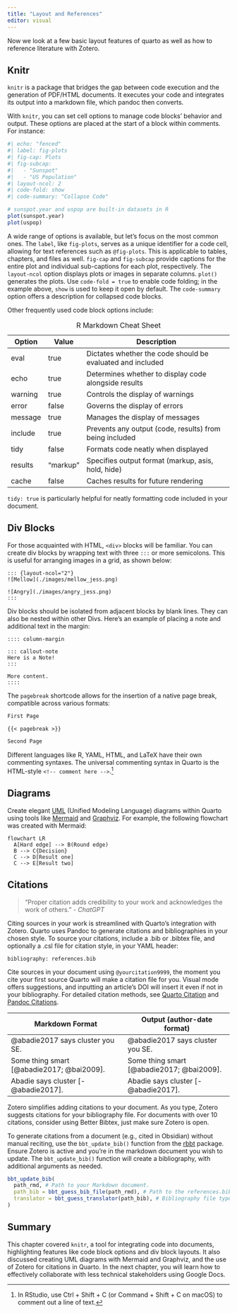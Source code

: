 ```yaml
---
title: "Layout and References"
editor: visual
---
```


Now we look at a few basic layout features of quarto as well as how to reference literature with Zotero.

## Knitr

`knitr` is a package that bridges the gap between code execution and the generation of PDF/HTML documents. It executes your code and integrates its output into a markdown file, which pandoc then converts.

With `knitr`, you can set cell options to manage code blocks' behavior and output. These options are placed at the start of a block within comments. For instance:

```r
#| echo: "fenced"
#| label: fig-plots
#| fig-cap: Plots
#| fig-subcap: 
#|   - "Sunspot"
#|   - "US Population"
#| layout-ncol: 2
#| code-fold: show
#| code-summary: "Collapse Code"

# sunspot.year and uspop are built-in datasets in R
plot(sunspot.year)
plot(uspop)
```

A wide range of options is available, but let's focus on the most common ones. The `label`, like `fig-plots`, serves as a unique identifier for a code cell, allowing for text references such as `@fig-plots`. This is applicable to tables, chapters, and files as well. `fig-cap` and `fig-subcap` provide captions for the entire plot and individual sub-captions for each plot, respectively. The `layout-ncol` option displays plots or images in separate columns. `plot()` generates the plots. Use `code-fold = true` to enable code folding; in the example above, `show` is used to keep it open by default. The `code-summary` option offers a description for collapsed code blocks.

Other frequently used code block options include:

| Option   | Value    | Description                                                 |
|----------|----------|-------------------------------------------------------------|
| eval     | true     | Dictates whether the code should be evaluated and included  |
| echo     | true     | Determines whether to display code alongside results        |
| warning  | true     | Controls the display of warnings                            |
| error    | false    | Governs the display of errors                               |
| message  | true     | Manages the display of messages                             |
| include  | true     | Prevents any output (code, results) from being included     |
| tidy     | false    | Formats code neatly when displayed                          |
| results  | "markup" | Specifies output format (markup, asis, hold, hide)          |
| cache    | false    | Caches results for future rendering                         |

: R Markdown Cheat Sheet

`tidy: true` is particularly helpful for neatly formatting code included in your document.

## Div Blocks

For those acquainted with HTML, `<div>` blocks will be familiar. You can create div blocks by wrapping text with three `:::` or more semicolons. This is useful for arranging images in a grid, as shown below:


``` 
::: {layout-ncol="2"}
![Mellow](./images/mellow_jess.png)

![Angry](./images/angry_jess.png)
:::
```

Div blocks should be isolated from adjacent blocks by blank lines. They can also be nested within other Divs. Here's an example of placing a note and additional text in the margin:

```         
:::: column-margin

::: callout-note
Here is a Note!
:::

More content.
::::
```

The `pagebreak` shortcode allows for the insertion of a native page break, compatible across various formats:

```.markdown
First Page

{{< pagebreak >}}

Second Page
```

Different languages like R, YAML, HTML, and LaTeX have their own commenting syntaxes. The universal commenting syntax in Quarto is the HTML-style `<!-- comment here -->`.^[In RStudio, use Ctrl + Shift + C (or Command + Shift + C on macOS) to comment out a line of text.]

## Diagrams

Create elegant [UML](https://www.uml.org/) (Unified Modeling Language) diagrams within Quarto using tools like [Mermaid](https://mermaid.js.org/) and [Graphviz](https://graphviz.org/). For example, the following flowchart was created with Mermaid:

```mermaid
flowchart LR
  A[Hard edge] --> B(Round edge)
  B --> C{Decision}
  C --> D[Result one]
  C --> E[Result two]
```

## Citations

> "Proper citation adds credibility to your work and acknowledges the work of others." - *ChatGPT*

Citing sources in your work is streamlined with Quarto's integration with Zotero. Quarto uses Pandoc to generate citations and bibliographies in your chosen style. To source your citations, include a .bib or .bibtex file, and optionally a .csl file for citation style, in your YAML header:

```
bibliography: references.bib
```

Cite sources in your document using `@yourcitation9999`, the moment you cite your first source Quarto will make a citation file for you. Visual mode offers suggestions, and inputting an article's DOI will insert it even if not in your bibliography. For detailed citation methods, see [Quarto Citation](https://quarto.org/docs/authoring/footnotes-and-citations.html) and [Pandoc Citations](https://pandoc.org/MANUAL.html#citations).

| Markdown Format                               | Output (author-date format)               |
|-----------------------------------------------|-------------------------------------------|
| \@abadie2017 says cluster you SE.             | @abadie2017 says cluster you SE.          |
| Some thing smart \[\@abadie2017; \@bai2009\]. | Some thing smart [@abadie2017; @bai2009]. |
| Abadie says cluster \[-\@abadie2017\].        | Abadie says cluster [-@abadie2017].       |

Zotero simplifies adding citations to your document. As you type, Zotero suggests citations for your bibliography file. For documents with over 10 citations, consider using Better Bibtex, just make sure  Zotero is open.

To generate citations from a document (e.g., cited in Obsidian) without manual reciting, use the `bbt_update_bib()` function from the [rbbt](https://github.com/paleolimbot/rbbt) package. Ensure Zotero is active and you're in the markdown document you wish to update. The `bbt_update_bib()` function will create a bibliography, with additional arguments as needed.

```r
bbt_update_bib(
  path_rmd, # Path to your Markdown document.
  path_bib = bbt_guess_bib_file(path_rmd), # Path to the references.bib file
  translator = bbt_guess_translator(path_bib), # Bibliography file type: CSL-JSON, BibLaTeX, BibTeX, CSL YAML.
)
```

## Summary

This chapter covered `knitr`, a tool for integrating code into documents, highlighting features like code block options and div block layouts. It also discussed creating UML diagrams with Mermaid and Graphviz, and the use of Zotero for citations in Quarto. In the next chapter, you will learn how to effectively collaborate with less technical stakeholders using Google Docs.


